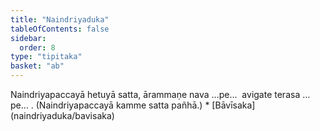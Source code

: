 ```yaml
---
title: "Naindriyaduka"
tableOfContents: false
sidebar:
  order: 8
type: "tipitaka"
basket: "ab"
---
```



<DynamicBreadcrumb />

<Division number="509">

<Paragraph number="1754">
Naindriyapaccayā hetuyā satta, ārammaṇe nava …pe…  avigate terasa …pe… . (Naindriyapaccayā kamme satta pañhā.)

</Paragraph>
</Division>

<TableOfContents>
* [Bāvīsaka](naindriyaduka/bavisaka)
</TableOfContents>